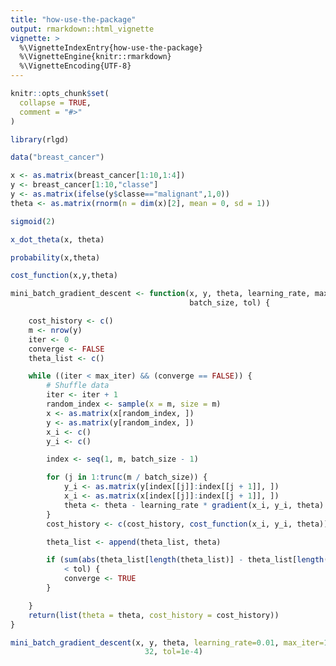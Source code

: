 ```yaml
---
title: "how-use-the-package"
output: rmarkdown::html_vignette
vignette: >
  %\VignetteIndexEntry{how-use-the-package}
  %\VignetteEngine{knitr::rmarkdown}
  %\VignetteEncoding{UTF-8}
---
```


```r
knitr::opts_chunk$set(
  collapse = TRUE,
  comment = "#>"
)
```

```r
library(rlgd)
```


```r
data("breast_cancer")
```

```r
x <- as.matrix(breast_cancer[1:10,1:4])
y <- breast_cancer[1:10,"classe"]
y <- as.matrix(ifelse(y$classe=="malignant",1,0))
theta <- as.matrix(rnorm(n = dim(x)[2], mean = 0, sd = 1)) 
```


```r
sigmoid(2)
```

```r
x_dot_theta(x, theta)
```

```r
probability(x,theta)
```


```r
cost_function(x,y,theta)
```

```r
mini_batch_gradient_descent <- function(x, y, theta, learning_rate, max_iter,
                                        batch_size, tol) {

    cost_history <- c()
    m <- nrow(y)
    iter <- 0
    converge <- FALSE
    theta_list <- c()

    while ((iter < max_iter) && (converge == FALSE)) {
        # Shuffle data
        iter <- iter + 1
        random_index <- sample(x = m, size = m)
        x <- as.matrix(x[random_index, ])
        y <- as.matrix(y[random_index, ])
        x_i <- c()
        y_i <- c()

        index <- seq(1, m, batch_size - 1)

        for (j in 1:trunc(m / batch_size)) {
            y_i <- as.matrix(y[index[[j]]:index[[j + 1]], ])
            x_i <- as.matrix(x[index[[j]]:index[[j + 1]], ])
            theta <- theta - learning_rate * gradient(x_i, y_i, theta)
        }
        cost_history <- c(cost_history, cost_function(x_i, y_i, theta))

        theta_list <- append(theta_list, theta)

        if (sum(abs(theta_list[length(theta_list)] - theta_list[length(theta_list)-1]))
            < tol) {
            converge <- TRUE
        }

    }
    return(list(theta = theta, cost_history = cost_history))
}
```

```r
mini_batch_gradient_descent(x, y, theta, learning_rate=0.01, max_iter=10, batch_size =
                              32, tol=1e-4)
```

